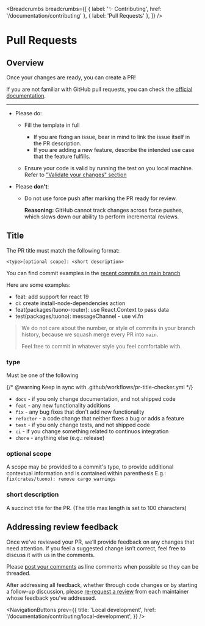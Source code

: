 
<MetaTags
  title="Tuono - Opening a pull request"
  canonical="https://tuono.dev/documentation/contributing/pull-requests"
  description="Contribute to Tuono. Learn here how to open a pull request."
/>


<Breadcrumbs
  breadcrumbs={[
    { label: '✨ Contributing', href: '/documentation/contributing' },
    { label: 'Pull Requests' },
  ]}
/>

# Pull Requests

## Overview

Once your changes are ready, you can create a PR!

If you are not familiar with GitHub pull requests,
you can check the [official documentation](https://docs.github.com/en/pull-requests/collaborating-with-pull-requests/proposing-changes-to-your-work-with-pull-requests/creating-a-pull-request).

---

- Please do:

  - Fill the template in full

    - If you are fixing an issue, bear in mind to link the issue itself in the PR description.
    - If you are adding a new feature, describe the intended use case that the feature fulfills.

  - Ensure your code is valid by running the test on you local machine.
    Refer to ["Validate your changes" section](/documentation/contributing/local-development#validate-your-changes)

- Please **don't**:

  - Do not use force push after marking the PR ready for review.

    **Reasoning:** GitHub cannot track changes across force pushes,
    which slows down our ability to perform incremental reviews.

## Title

The PR title must match the following format:

```text
<type>[optional scope]: <short description>
```

You can find commit examples in the [recent commits on main branch](https://github.com/tuono-labs/tuono/commits/main/)

Here are some examples:

- feat: add support for react 19
- ci: create install-node-dependencies action
- feat(packages/tuono-router): use React.Context to pass data
- test(packages/tuono): messageChannel - use vi.fn

> We do not care about the number, or style of commits in your branch history,
> because we squash merge every PR into `main`.
>
> Feel free to commit in whatever style you feel comfortable with.

### type

Must be one of the following

{/* @warning Keep in sync with .github/workflows/pr-title-checker.yml */}

- `docs` - if you only change documentation, and not shipped code
- `feat` - any new functionality additions
- `fix` - any bug fixes that don't add new functionality
- `refactor` - a code change that neither fixes a bug or adds a feature
- `test` - if you only change tests, and not shipped code
- `ci` - if you change something related to continuos integration
- `chore` - anything else (e.g.: release)

### optional scope

A scope may be provided to a commit's type,
to provide additional contextual information and is contained within parenthesis
E.g.: `fix(crates/tuono): remove cargo warnings`

### short description

A succinct title for the PR.
(The title max length is set to 100 characters)

## Addressing review feedback

Once we've reviewed your PR, we’ll provide feedback on any changes that need attention.
If you feel a suggested change isn’t correct, feel free to discuss it with us in the comments.

Please [post your comments](https://docs.github.com/en/pull-requests/collaborating-with-pull-requests/reviewing-changes-in-pull-requests/commenting-on-a-pull-request#adding-comments-to-a-pull-request)
as line comments when possible so they can be threaded.

After addressing all feedback, whether through code changes or by starting a follow-up discussion,
please [re-request a review](https://docs.github.com/en/pull-requests/collaborating-with-pull-requests/reviewing-changes-in-pull-requests/about-pull-request-reviews#re-requesting-a-review)
from each maintainer whose feedback you've addressed.


<NavigationButtons
  prev={{
    title: 'Local development',
    href: '/documentation/contributing/local-development',
  }}
/>
